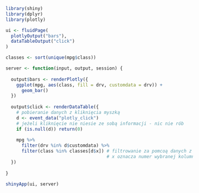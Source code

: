 ```r
library(shiny)
library(dplyr)
library(plotly)

ui <- fluidPage(
  plotlyOutput("bars"),
  dataTableOutput("click")
)

classes <- sort(unique(mpg$class))

server <- function(input, output, session) {
  
  output$bars <- renderPlotly({
    ggplot(mpg, aes(class, fill = drv, customdata = drv)) +
      geom_bar()
  })
  
  output$click <- renderDataTable({
    # pobieranie danych z kliknięcia myszką
    d <- event_data("plotly_click")
    # jeżeli kliknięcie nie niesie ze sobą informacji - nic nie rób
    if (is.null(d)) return(0)
    
    mpg %>%
      filter(drv %in% d$customdata) %>%
      filter(class %in% classes[d$x]) # filtrowanie za pomcoą danych z event_data, 
                                      # x oznacza numer wybranej kolumny
  })
  
}

shinyApp(ui, server)
```
